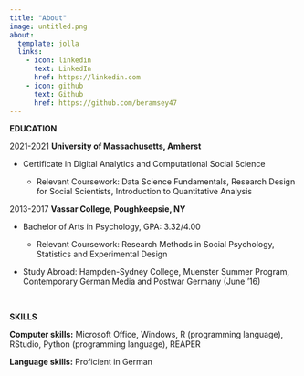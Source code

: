 ```yaml
---
title: "About"
image: untitled.png
about:
  template: jolla
  links:
    - icon: linkedin
      text: LinkedIn
      href: https://linkedin.com
    - icon: github
      text: Github
      href: https://github.com/beramsey47
---
```


**EDUCATION**

2021-2021 **University of Massachusetts, Amherst**

-   Certificate in Digital Analytics and Computational Social Science

    -   Relevant Coursework: Data Science Fundamentals, Research Design for Social Scientists, Introduction to Quantitative Analysis

2013-2017 **Vassar College, Poughkeepsie, NY**

-   Bachelor of Arts in Psychology, GPA: 3.32/4.00

    -   Relevant Coursework: Research Methods in Social Psychology, Statistics and Experimental Design

-   Study Abroad: Hampden-Sydney College, Muenster Summer Program, Contemporary German Media and Postwar Germany (June '16)

\

**SKILLS**

**Computer skills:** Microsoft Office, Windows, R (programming language), RStudio, Python (programming language), REAPER

**Language skills:** Proficient in German

\

